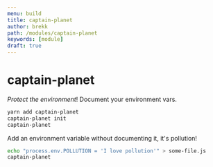 ```yaml
---
menu: build
title: captain-planet 
author: brekk
path: /modules/captain-planet
keywords: [module]
draft: true
---
```


# captain-planet 

*Protect the environment*! Document your environment vars.

```sh
yarn add captain-planet
captain-planet init
captain-planet
```

Add an environment variable without documenting it, it's pollution!

```sh
echo "process.env.POLLUTION = 'I love pollution'" > some-file.js
captain-planet
```

